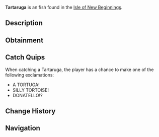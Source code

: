 {{FishInfobox
|image          = Tartaruga.png
|rarity         = Exotic
|sea            = Second Sea
|location       = [[Isle of New Beginnings]]
|sublocation    = 
|sources        = Fishing Rod
|radar_location = 
|prog_speed     = -80
|xp             = 60000
|weather        = Foggy
|time           = 
|season         = Winter
|bait           = Mist Worms
|base_weight    = 4000
|base_value     = 10000
|weight_range   = 3050
|base_chance    = 1
|base_resil     = 1
}}
'''Tartaruga''' is an {{Rarity|Exotic}} fish found in the [[Isle of New Beginnings]].

== Description ==
{{Description|A colossal sea turtle cloaked in shadow, its shell a fortress of ancient secrets.|Bestiary Entry}}

== Obtainment ==
{{Description|It looms where the cold mists shroud the deep.|Bestiary Hint}}
{{Fish Availability|
Isle of New Beginnings
|top_rods      = 
Free Spirit Rod\23698.68\173414.3;
Egg Rod\20484.23\146365.89;
Azure Of Lagoon\19973.24\135952.79;
Blazebringer Rod\19283.89\134401.28;
Great Dreamer Rod\18748.22\132834.9;
Destiny Rod\13045.91\86192.19;
Heaven's Rod\13524.68\91015.86;
Rod Of The Depths\11343.85\82475.03;
Verdant Shear Rod\18546.36\132519.23;
Trident Rod\15481.86\110622.48;
Seraphic Rod\14898.97\106457.55;
Ethereal Prism Rod\14453.34\99535.59;
Challenger's Rod\14141.88\104689.91;
No-Life Rod\13597.19\101124.12;
Rod Of The Forgotten Fang\12782.65\91727.67;
Rod Of The Exalted One\12140.21\85305.21;
Depthseeker Rod\11499.5\87019.01;
Avalanche Rod\10719.46\80981.36;
Volcanic Rod\10688.18\80622.81;
Zeus Rod\10369.85\78221.61;
Steady Rod\10202.25\74962.08
|recommended   = Free Spirit Rod
}}

== Catch Quips ==
When catching a Tartaruga, the player has a chance to make one of the following exclamations:
* A TORTUGA!
* SILLY TORTOISE!
* DONATELLO!?

== Change History ==
{{Change History|{{subst:Current Version}}}}

== Navigation ==
{{Fish Navbox|Isle of New Beginnings}}